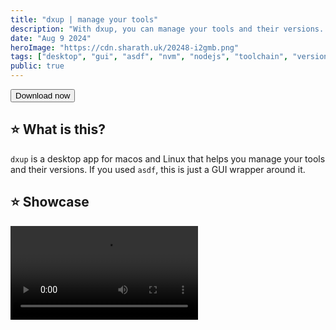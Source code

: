 ```yaml
---
title: "dxup | manage your tools"
description: "With dxup, you can manage your tools and their versions. It's like nvm for for many tools. You can install, uninstall, list, switch versions, etc."
date: "Aug 9 2024"
heroImage: "https://cdn.sharath.uk/20248-i2gmb.png"
tags: ["desktop", "gui", "asdf", "nvm", "nodejs", "toolchain", "version", "manager", "tauri", "rust"]
public: true
---
```




<a href="https://www.sharath.uk/s/eqmsl" target="_blank" rel="noreferrer" className="w-full">
  <button className="w-full rounded-3xl bg-gradient-to-r from-blue-500 to-green-800 p-4 text-4xl text-foreground transition-colors hover:from-green-500 hover:to-red-800">
    Download now
  </button>
</a>

## ⭐️ What is this?

`dxup` is a desktop app for macos and Linux that helps you manage your tools and their versions.
If you used `asdf`, this is just a GUI wrapper around it.

## ⭐️ Showcase

<video src="https://cdn.sharath.uk/%0A20248-zpoc9.mp4" controls className="w-full" />

<div className="grid grid-cols-1 gap-2 lg:grid-cols-2">
  <ImageNoReferrer src="https://cdn.sharath.uk/20248-ypoc8.png" alt="img1" className="my-0" />
  <ImageNoReferrer src="https://cdn.sharath.uk/20248-s1cs3.png" alt="img2" className="my-0" />
  <ImageNoReferrer src="https://cdn.sharath.uk/20248-tzb2t.png" alt="img3" className="my-0" />
  <ImageNoReferrer src="https://cdn.sharath.uk/20248-m8j01.png" alt="img4" className="my-0" />
  <ImageNoReferrer src="https://cdn.sharath.uk/20248-j6wie.png" alt="img5" className="my-0" />
  <ImageNoReferrer src="https://cdn.sharath.uk/20248-wopur.png" alt="img6" className="my-0" />
</div>

## ⭐️ Why

Most people cannot use `asdf`. Especially beginners. So, I created this app to help them.

<a href="https://www.sharath.uk/s/mivfh" target="_blank" rel="noreferrer" className="w-full">
  <button className="w-full rounded-3xl bg-teal-400 p-1 text-xl text-background transition-colors hover:bg-teal-900 hover:text-foreground">
    Contribute
  </button>
</a>
